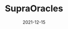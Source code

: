 ---
title: SupraOracles
tag: Tools
status: publish
date: 2021-12-15
slug: SupraOracles is an oracle network that provides real-world data to automate, simplify, and secure the smart contracts of Web3.
logo: /img/SupraOracles.png
featured_img:
website: https://supraoracles.com/
twitter:
telegram:
---